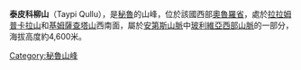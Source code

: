 {{Coord|18|54|43|S|68|52|38|W|display=title}}

'''泰皮科柳山'''（Taypi Qullu），是[[秘魯|秘魯]]的山峰，位於該國西部[[奧魯羅省|奧魯羅省]]，處於[[拉拉姆普卡拉山|拉拉姆普卡拉山]]和[[基姆薩查塔山_(奧魯羅省)|基姆薩查塔山]]西南面，屬於[[安第斯山脈|安第斯山脈]]中[[玻利維亞西部山脈|玻利維亞西部山脈]]的一部分，海拔高度約4,600米。

{{Peru-geo-stub}}
[[Category:秘魯山峰|Category:秘魯山峰]]